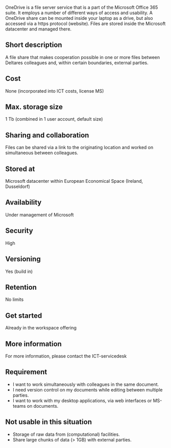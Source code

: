 OneDrive is a file server service that is a part of the Microsoft Office 365 suite. It employs a number of different ways of access and usability. A OneDrive share can be mounted inside your laptop as a drive, but also accessed via a https protocol (website). Files are stored inside the Microsoft datacenter and managed there. 

## Short description 

A file share that makes cooperation possible in one or more files between Deltares colleagues and, within certain boundaries, external parties. 

## Cost 

None (incorporated into ICT costs, license MS) 

## Max. storage size 

1 Tb (combined in 1 user account, default size) 

## Sharing and collaboration 

Files can be shared via a link to the originating location and worked on simultaneous between colleagues.  

## Stored at 

Microsoft datacenter within European Economical Space (Ireland, Dusseldorf) 

## Availability 

Under management of Microsoft 

## Security 

High 

## Versioning 

Yes (build in) 

## Retention 

No limits 

## Get started 

Already in the workspace offering 

## More information 

For more information, please contact the ICT-servicedesk 

## Requirement 
 
- I want to work simultaneously with colleagues in the same document. 
- I need version control on my documents while editing between multiple parties. 
- I want to work with my desktop applications, via web interfaces or MS-teams on documents. 

## Not usable in this situation 

- Storage of raw data from (computational) facilities. 
- Share large chunks of data (> 1GB) with external parties. 

 